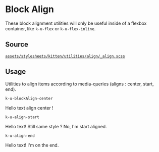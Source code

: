 
<Meta title="Documentation/CSS Utilities/BlockAlign" />

# Block Align

These block alignment utilities will only be useful inside of a flexbox container, like `k-u-flex` or `k-u-flex-inline`.

## Source

[`assets/stylesheets/kitten/utilities/align/_align.scss`](https://github.com/KissKissBankBank/kitten/blob/master/assets/stylesheets/kitten/utilities/align/_align.scss)

## Usage

Utilities to align items according to media-queries (aligns : center, start, end).

`k-u-blockAlign-center`
<Canvas className="has-overrides show-flex">
<div className="k-u-flex">
  <p className="k-u-blockAlign-center">
    Hello text align center !
  </p>
</div>
</Canvas>

`k-u-align-start`
<Canvas className="has-overrides show-flex">
<div className="k-u-flex">
  <p className="k-u-blockAlign-start">
    Hello text! Still same style ? No, I'm start aligned.
  </p>
</div>
</Canvas>

`k-u-align-end`
<Canvas className="has-overrides show-flex">
<div className="k-u-flex">
  <p className="k-u-blockAlign-end">
    Hello text! I'm on the end.
  </p>
</div>
</Canvas>
